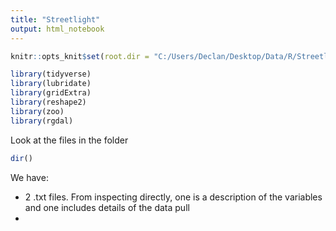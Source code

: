 ```yaml
---
title: "Streetlight"
output: html_notebook
---
```


```r

knitr::opts_knit$set(root.dir = "C:/Users/Declan/Desktop/Data/R/Streetlight/Streetlight/TH_36_Manning_Expanded_Updated_8041_Travel")

library(tidyverse)
library(lubridate)
library(gridExtra)
library(reshape2)
library(zoo)
library(rgdal)


```

Look at the files in the folder

```r

dir()

```

We have:

* 2 .txt files. From inspecting directly, one is a description of the variables and one includes details of the data pull
*
